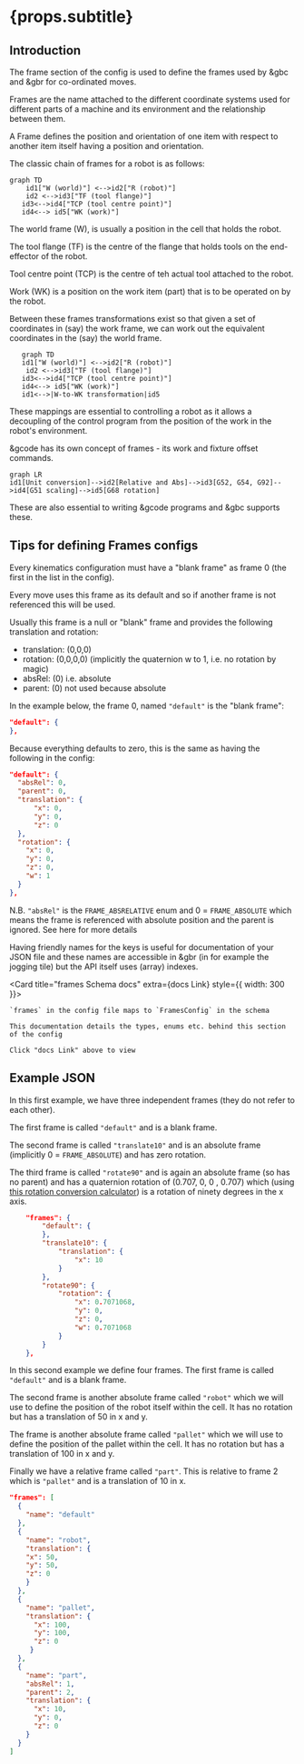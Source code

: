 
# {props.subtitle}

## Introduction

The frame section of the config is used to define the frames used by &gbc and &gbr for co-ordinated moves.

Frames are the name attached to the different coordinate systems used for different parts of a machine and its environment and the relationship between them.

A Frame defines the position and orientation of one item with respect to another item itself having a position and orientation.

The classic chain of frames for a robot is as follows:

```mermaid
graph TD
    id1["W (world)"] <-->id2["R (robot)"]
    id2 <-->id3["TF (tool flange)"]
   id3<-->id4["TCP (tool centre point)"]
   id4<--> id5["WK (work)"]
```

The world frame (W), is usually a position in the cell that holds the robot.

The tool flange (TF) is the centre of the flange that holds tools on the end-effector of the robot.

Tool centre point (TCP) is the centre of teh actual tool attached to the robot.

Work (WK) is a position on the work item (part) that is to be operated on by the robot.

Between these frames transformations exist so that given a set of coordinates in (say) the work frame, we can work out the equivalent coordinates in the (say) the world frame.

```mermaid
   graph TD
   id1["W (world)"] <-->id2["R (robot)"]
    id2 <-->id3["TF (tool flange)"]
   id3<-->id4["TCP (tool centre point)"]
   id4<--> id5["WK (work)"]
   id1<-->|W-to-WK transformation|id5
```

These mappings are essential to controlling a robot as it allows a decoupling of the control program from the position of the work in the robot's environment.

&gcode has its own concept of frames - its work and fixture offset commands.

```mermaid
graph LR
id1[Unit conversion]-->id2[Relative and Abs]-->id3[G52, G54, G92]-->id4[G51 scaling]-->id5[G68 rotation]

```
These are also essential to writing &gcode programs and &gbc supports these.

## Tips for defining Frames configs

Every kinematics configuration must have a "blank frame" as frame 0 (the first in the list in the config).

Every move uses this frame as its default and so if another frame is not referenced this will be used.

Usually this frame is a null or "blank" frame and provides the following translation and rotation:

* translation: (0,0,0)
* rotation: (0,0,0,0) (implicitly the quaternion w to 1, i.e. no rotation by magic)
* absRel: (0) i.e. absolute
* parent: (0) not used because absolute

In the example below, the frame 0, named `"default"` is the "blank frame":

```json
"default": {
},
```

Because everything defaults to zero, this is the same as having the following in the config:

```json
"default": {
  "absRel": 0,
  "parent": 0,
  "translation": {
      "x": 0,
      "y": 0,
      "z": 0
  },
  "rotation": {
    "x": 0,
    "y": 0,
    "z": 0,
    "w": 1
  }
},

```

N.B. `"absRel"` is the `FRAME_ABSRELATIVE` enum and 0 = `FRAME_ABSOLUTE` which means the frame is referenced with absolute position and the parent is ignored. <GlowsiteLink to="/docs/types/FRAME_ABSRELATIVE">See here for more details</GlowsiteLink>


Having friendly names for the keys is useful for documentation of your JSON file and these names are accessible in &gbr (in for example the jogging tile) but the API itself uses (array) indexes.


<Card title="frames Schema docs" extra={<GlowsiteLink to="/docs/types/FramesConfig">docs Link</GlowsiteLink>} style={{ width: 300 }}>

    `frames` in the config file maps to `FramesConfig` in the schema

    This documentation details the types, enums etc. behind this section of the config

    Click "docs Link" above to view
</Card>

## Example JSON

In this first example, we have three independent frames (they do not refer to each other).

The first frame is called `"default"` and is a blank frame.

The second frame is called `"translate10"` and is an absolute frame (implicitly 0 = `FRAME_ABSOLUTE`) and has zero rotation.

The third frame is called `"rotate90"` and is again an absolute frame (so has no parent) and has a quaternion rotation of (0.707, 0, 0 , 0.707) which (using  <a href="https://www.andre-gaschler.com/rotationconverter/"> this rotation conversion calculator</a>) is a rotation of ninety degrees in the x axis.

```json
    "frames": {
        "default": {
        },
        "translate10": {
            "translation": {
                "x": 10
            }
        },
        "rotate90": {
            "rotation": {
                "x": 0.7071068,
                "y": 0,
                "z": 0,
                "w": 0.7071068
            }
        }
    },

```


In this second example we define four frames. The first frame is called `"default"` and is a blank frame.

The second frame is another absolute frame called `"robot"` which we will use to define the position of the robot itself within the cell. It has no rotation but has a translation of 50 in x and y.

The frame is another absolute frame called `"pallet"` which we will use to define the position of the pallet within the cell.  It has no rotation but has a translation of 100 in x and y.

Finally we have a relative frame called `"part"`. This is relative to frame 2 which is `"pallet"` and is a translation of 10 in x.

```json
"frames": [
  {
    "name": "default"
  },
  {
    "name": "robot",
    "translation": {
    "x": 50,
    "y": 50,
    "z": 0
    }
  },
  {
    "name": "pallet",
    "translation": {
      "x": 100,
      "y": 100,
      "z": 0
     }
  },
  {
    "name": "part",
    "absRel": 1,
    "parent": 2,
    "translation": {
      "x": 10,
      "y": 0,
      "z": 0
    }
  }
]
```


